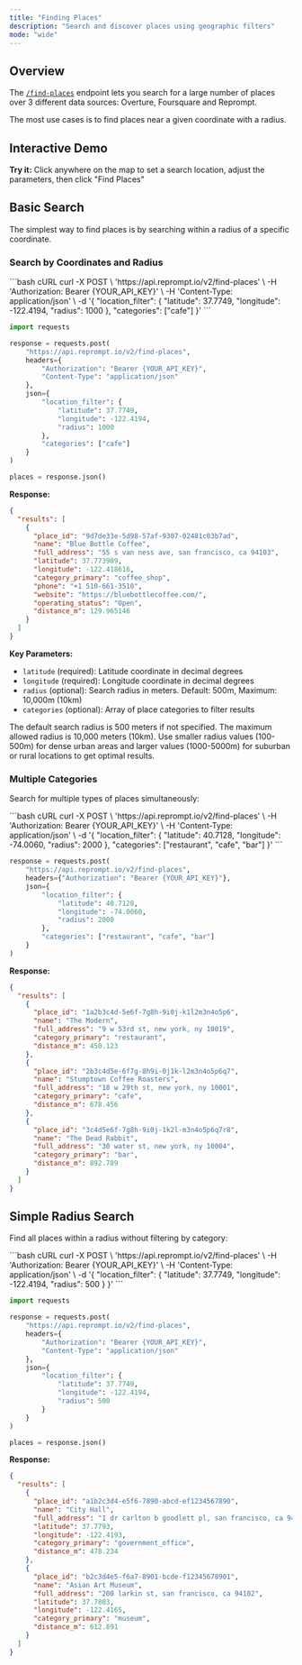 ```yaml
---
title: "Finding Places"
description: "Search and discover places using geographic filters"
mode: "wide"
---
```



## Overview

The [`/find-places`](/api-reference/places/find-places) endpoint lets you search for a large number of places over 3 different data sources: Overture, Foursquare and Reprompt.

The most use cases is to find places near a given coordinate with a radius.

## Interactive Demo

**Try it:** Click anywhere on the map to set a search location, adjust the parameters, then click "Find Places"

<FindPlacesInteractive />

## Basic Search

The simplest way to find places is by searching within a radius of a specific coordinate.

### Search by Coordinates and Radius

<CodeGroup>
```bash cURL
curl -X POST \
  'https://api.reprompt.io/v2/find-places' \
  -H 'Authorization: Bearer {YOUR_API_KEY}' \
  -H 'Content-Type: application/json' \
  -d '{
    "location_filter": {
      "latitude": 37.7749,
      "longitude": -122.4194,
      "radius": 1000
    },
    "categories": ["cafe"]
  }'
```

```python Python
import requests

response = requests.post(
    "https://api.reprompt.io/v2/find-places",
    headers={
        "Authorization": "Bearer {YOUR_API_KEY}",
        "Content-Type": "application/json"
    },
    json={
        "location_filter": {
            "latitude": 37.7749,
            "longitude": -122.4194,
            "radius": 1000
        },
        "categories": ["cafe"]
    }
)

places = response.json()
```
</CodeGroup>

**Response:**

```json
{
  "results": [
    {
      "place_id": "9d7de33e-5d98-57af-9307-02481c03b7ad",
      "name": "Blue Bottle Coffee",
      "full_address": "55 s van ness ave, san francisco, ca 94103",
      "latitude": 37.773909,
      "longitude": -122.418616,
      "category_primary": "coffee_shop",
      "phone": "+1 510-661-3510",
      "website": "https://bluebottlecoffee.com/",
      "operating_status": "Open",
      "distance_m": 129.965146
    }
  ]
}
```

**Key Parameters:**
- `latitude` (required): Latitude coordinate in decimal degrees
- `longitude` (required): Longitude coordinate in decimal degrees
- `radius` (optional): Search radius in meters. Default: 500m, Maximum: 10,000m (10km)
- `categories` (optional): Array of place categories to filter results

<Info>
The default search radius is 500 meters if not specified. The maximum allowed radius is 10,000 meters (10km).
</Info>

<Tip>
Use smaller radius values (100-500m) for dense urban areas and larger values (1000-5000m) for suburban or rural locations to get optimal results.
</Tip>

### Multiple Categories

Search for multiple types of places simultaneously:

<CodeGroup>
```bash cURL
curl -X POST \
  'https://api.reprompt.io/v2/find-places' \
  -H 'Authorization: Bearer {YOUR_API_KEY}' \
  -H 'Content-Type: application/json' \
  -d '{
    "location_filter": {
      "latitude": 40.7128,
      "longitude": -74.0060,
      "radius": 2000
    },
    "categories": ["restaurant", "cafe", "bar"]
  }'
```

```python Python
response = requests.post(
    "https://api.reprompt.io/v2/find-places",
    headers={"Authorization": "Bearer {YOUR_API_KEY}"},
    json={
        "location_filter": {
            "latitude": 40.7128,
            "longitude": -74.0060,
            "radius": 2000
        },
        "categories": ["restaurant", "cafe", "bar"]
    }
)
```
</CodeGroup>

**Response:**

```json
{
  "results": [
    {
      "place_id": "1a2b3c4d-5e6f-7g8h-9i0j-k1l2m3n4o5p6",
      "name": "The Modern",
      "full_address": "9 w 53rd st, new york, ny 10019",
      "category_primary": "restaurant",
      "distance_m": 450.123
    },
    {
      "place_id": "2b3c4d5e-6f7g-8h9i-0j1k-l2m3n4o5p6q7",
      "name": "Stumptown Coffee Roasters",
      "full_address": "18 w 29th st, new york, ny 10001",
      "category_primary": "cafe",
      "distance_m": 678.456
    },
    {
      "place_id": "3c4d5e6f-7g8h-9i0j-1k2l-m3n4o5p6q7r8",
      "name": "The Dead Rabbit",
      "full_address": "30 water st, new york, ny 10004",
      "category_primary": "bar",
      "distance_m": 892.789
    }
  ]
}
```

## Simple Radius Search

Find all places within a radius without filtering by category:

<CodeGroup>
```bash cURL
curl -X POST \
  'https://api.reprompt.io/v2/find-places' \
  -H 'Authorization: Bearer {YOUR_API_KEY}' \
  -H 'Content-Type: application/json' \
  -d '{
    "location_filter": {
      "latitude": 37.7749,
      "longitude": -122.4194,
      "radius": 500
    }
  }'
```

```python Python
import requests

response = requests.post(
    "https://api.reprompt.io/v2/find-places",
    headers={
        "Authorization": "Bearer {YOUR_API_KEY}",
        "Content-Type": "application/json"
    },
    json={
        "location_filter": {
            "latitude": 37.7749,
            "longitude": -122.4194,
            "radius": 500
        }
    }
)

places = response.json()
```
</CodeGroup>

**Response:**

```json
{
  "results": [
    {
      "place_id": "a1b2c3d4-e5f6-7890-abcd-ef1234567890",
      "name": "City Hall",
      "full_address": "1 dr carlton b goodlett pl, san francisco, ca 94102",
      "latitude": 37.7793,
      "longitude": -122.4193,
      "category_primary": "government_office",
      "distance_m": 478.234
    },
    {
      "place_id": "b2c3d4e5-f6a7-8901-bcde-f12345678901",
      "name": "Asian Art Museum",
      "full_address": "200 larkin st, san francisco, ca 94102",
      "latitude": 37.7803,
      "longitude": -122.4165,
      "category_primary": "museum",
      "distance_m": 612.891
    }
  ]
}
```
